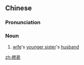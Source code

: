 ==Chinese==
{{zh-forms}}

===Pronunciation===
{{zh-pron
|m=jīndì
|cat=n
}}

===Noun===
{{zh-noun}}
# [[wife]]'s [[younger sister]]'s [[husband]]

[[zh:襟弟]]